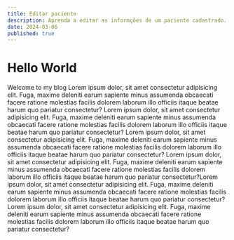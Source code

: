 ```yaml
---
title: Editar paciente
description: Aprenda a editar as informções de um paciente cadastrado.
date: 2024-03-06
published: true
---
```


# Hello World

Welcome to my blog
Lorem ipsum dolor, sit amet consectetur adipisicing elit. Fuga, maxime deleniti earum sapiente minus assumenda obcaecati facere ratione molestias facilis dolorem laborum illo officiis itaque beatae harum quo pariatur consectetur?
Lorem ipsum dolor, sit amet consectetur adipisicing elit. Fuga, maxime deleniti earum sapiente minus assumenda obcaecati facere ratione molestias facilis dolorem laborum illo officiis itaque beatae harum quo pariatur consectetur?
Lorem ipsum dolor, sit amet consectetur adipisicing elit. Fuga, maxime deleniti earum sapiente minus assumenda obcaecati facere ratione molestias facilis dolorem laborum illo officiis itaque beatae harum quo pariatur consectetur?
Lorem ipsum dolor, sit amet consectetur adipisicing elit. Fuga, maxime deleniti earum sapiente minus assumenda obcaecati facere ratione molestias facilis dolorem laborum illo officiis itaque beatae harum quo pariatur consectetur?Lorem ipsum dolor, sit amet consectetur adipisicing elit. Fuga, maxime deleniti earum sapiente minus assumenda obcaecati facere ratione molestias facilis dolorem laborum illo officiis itaque beatae harum quo pariatur consectetur?
Lorem ipsum dolor, sit amet consectetur adipisicing elit. Fuga, maxime deleniti earum sapiente minus assumenda obcaecati facere ratione molestias facilis dolorem laborum illo officiis itaque beatae harum quo pariatur consectetur?
